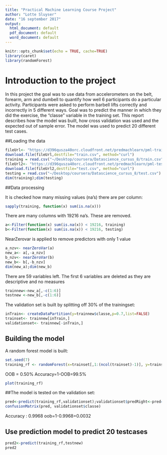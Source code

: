 ```yaml
---
title: "Practical Machine Learning Course Project"
author: "Lotte Sluyser"
date: "16 september 2017"
output:
  html_document: default
  pdf_document: default
  word_document: default
---
```


```r
knitr::opts_chunk$set(echo = TRUE, cache=TRUE)
library(caret)
library(randomForest)
```

# Introduction to the project
In this project the goal was to use data from accelerometers on the belt, forearm, arm and dumbell to quantify how well 6 participants do a particular activity. Participants were asked to perform barbell lifts correctly and incorrectly in 5 different ways. Goal was to predict the manner in which they did the exercise, the "classe" variable in the training set. This report describes how the model was built, how cross validation was used and the expected out of sample error. The model was used to predict 20 different test cases. 

##Loading the data
```r
fileUrl<- "https://d396qusza40orc.cloudfront.net/predmachlearn/pml-training.csv"
download.file(fileUrl,destfile="train.csv", method="curl")
training = read.csv("~/Desktop/coursera/Datascience_cursus_8/train.csv")
fileUrl2<- "https://d396qusza40orc.cloudfront.net/predmachlearn/pml-testing.csv"
download.file(fileUrl2,destfile="test.csv", method="curl")
testing = read.csv("~/Desktop/coursera/Datascience_cursus_8/test.csv")
dim(training);dim(testing)
```
##Data processing

It is checked how many missing values (na's) there are per column:
```R
sapply(training, function(x) sum(is.na(x)))
```
There are many columns with 19216 na's. These are removed.
```R
a<-Filter(function(x) sum(is.na(x)) < 19216, training)
b<-Filter(function(x) sum(is.na(x)) < 19216, testing)
```
NearZerovar is applied to remove predictors with only 1 value
```R
a_nzv<- nearZeroVar(a)
new_a<- a[,-a_nzv]
b_nzv<- nearZeroVar(b)
new_b<- b[,-b_nzv]
dim(new_a);dim(new_b)
```
There are 59 variables left. The first 6 variables are deleted as they are descriptive and no measures
```R
trainnew<-new_a[,-c(1:6)]
testnew <-new_b[,-c(1:6)]
```

The validation set is built by splitting off 30% of the trainingset:
```R
inTrain<- createDataPartition(y=trainnew$classe,p=0.7,list=FALSE)
trainset<- trainnew[inTrain,]
validationset<- trainnew[-inTrain,]
```
## Building the model

A random forest model is built:
```R
set.seed(7)
training_rf <- randomForest(x=trainset[,1:(ncol(trainset)-1)], y=trainset[,"classe"], importance=TRUE, do.trace=100)
```
OOB = 0.50%
Accuracy=1-OOB=99.5%
```R
plot(training_rf)
```

##The model is tested on the validation set:
```R
pred<-predict(training_rf,validationset);validationset$predRight<-pred==validationset$classe
confusionMatrix(pred, validationset$classe)
```
Accuracy : 0.9968 
oob=1-0.9968=0.0032

## Use prediction model to predict 20 testcases
```R
pred2<-predict(training_rf,testnew)
pred2
```


